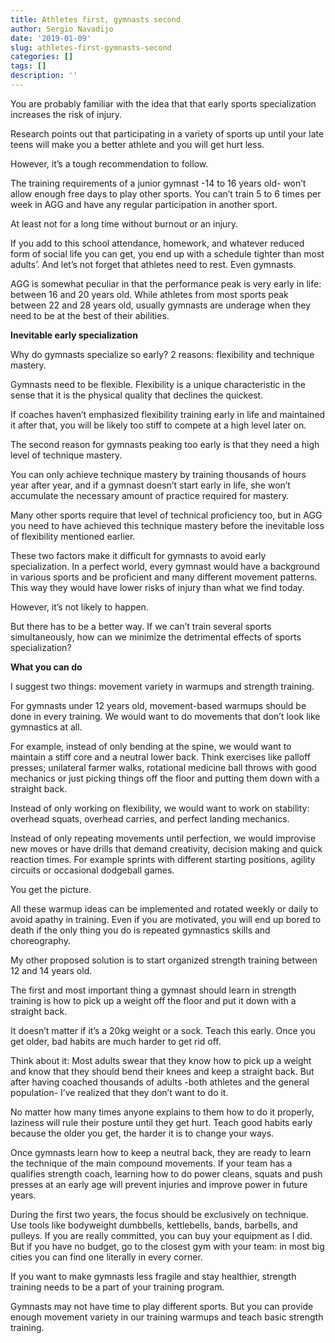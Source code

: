 ```yaml
---
title: Athletes first, gymnasts second
author: Sergio Navadijo
date: '2019-01-09'
slug: athletes-first-gymnasts-second
categories: []
tags: []
description: ''
---
```


You are probably familiar with the idea that that early sports specialization increases the risk of injury. 

Research points out that participating in a variety of sports up until your late teens will make you a better athlete and you will get hurt less.

However, it's a tough recommendation to follow.

The training requirements of a junior gymnast -14 to 16 years old- won't allow enough free days to play other sports. You can't train 5 to 6 times per week in AGG and have any regular participation in another sport.

At least not for a long time without burnout or an injury. 

If you add to this school attendance, homework, and whatever reduced form of social life you can get, you end up with a schedule tighter than most adults'. And let's not forget that athletes need to rest. Even gymnasts.

AGG is somewhat peculiar in that the performance peak is very early in life: between 16 and 20 years old. While athletes from most sports peak between 22 and 28 years old, usually gymnasts are underage when they need to be at the best of their abilities. 
 

__Inevitable early specialization__

Why do gymnasts specialize so early? 2 reasons: flexibility and technique mastery.

Gymnasts need to be flexible. Flexibility is a unique characteristic in the sense that it is the physical quality that declines the quickest. 

If coaches haven't emphasized flexibility training early in life and maintained it after that, you will be likely too stiff to compete at a high level later on.

The second reason for gymnasts peaking too early is that they need a high level of technique mastery.

You can only achieve technique mastery by training thousands of hours year after year, and if a gymnast doesn't start early in life, she won't accumulate the necessary amount of practice required for mastery. 

Many other sports require that level of technical proficiency too, but in AGG you need to have achieved this technique mastery before the inevitable loss of flexibility mentioned earlier.

These two factors make it difficult for gymnasts to avoid early specialization. 
In a perfect world, every gymnast would have a background in various sports and be proficient and many different movement patterns. 
This way they would have lower risks of injury than what we find today. 

However, it's not likely to happen.

But there has to be a better way. If we can't train several sports simultaneously, how can we minimize the detrimental effects of sports specialization?

__What you can do__

I suggest two things: movement variety in warmups and strength training.

For gymnasts under 12 years old, movement-based warmups should be done in every training. We would want to do movements that don't look like gymnastics at all.

For example, instead of only bending at the spine, we would want to maintain a stiff core and a neutral lower back. Think exercises like palloff presses; unilateral farmer walks, rotational medicine ball throws with good mechanics or just picking things off the floor and putting them down with a straight back.

Instead of only working on flexibility, we would want to work on stability: overhead squats, overhead carries, and perfect landing mechanics.

Instead of only repeating movements until perfection, we would improvise new moves or have drills that demand creativity, decision making and quick reaction times. For example sprints with different starting positions, agility circuits or occasional dodgeball games.

 You get the picture.

All these warmup ideas can be implemented and rotated weekly or daily to avoid apathy in training. Even if you are motivated, you will end up bored to death if the only thing you do is repeated gymnastics skills and choreography.

My other proposed solution is to start organized strength training between 12 and 14 years old. 

The first and most important thing a gymnast should learn in strength training is how to pick up a weight off the floor and put it down with a straight back. 

It doesn't matter if it's a 20kg weight or a sock. Teach this early. 
Once you get older, bad habits are much harder to get rid off. 

Think about it: Most adults swear that they know how to pick up a weight and know that they should bend their knees and keep a straight back. But after having coached thousands of adults -both athletes and the general population- I've realized that they don't want to do it. 

No matter how many times anyone explains to them how to do it properly, laziness will rule their posture until they get hurt. Teach good habits early because the older you get, the harder it is to change your ways.

Once gymnasts learn how to keep a neutral back, they are ready to learn the technique of the main compound movements.
If your team has a qualifies strength coach, learning how to do power cleans, squats and push presses at an early age will prevent injuries and improve power in future years. 

During the first two years, the focus should be exclusively on technique. Use tools like bodyweight dumbbells, kettlebells, bands, barbells, and pulleys. 
If you are really committed, you can buy your equipment as I did. But if you have no budget, go to the closest gym with your team: in most big cities you can find one literally in every corner. 

If you want to make gymnasts less fragile and stay healthier, strength training needs to be a part of your training program.

Gymnasts may not have time to play different sports. But you can provide enough movement variety in our training warmups and teach basic strength training.